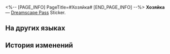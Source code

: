 <%-- [PAGE_INFO]
PageTitle=#Хозяйка#
[END_PAGE_INFO] --%>
{{Предмет Инфобокс
|id          = 223057
|Изображение = Dreamscape Pass Sticker Хозяйка.png
|Тип         = Dreamscape Pass Sticker
|Инвентарь   = 
|Редкость    = 4
|Эффект      = 
|Описание    = Пронумерованные наклейки, используемые для украшения дневника сновидений. Бывают самыми разными.
}}
{{Описание|Надеть самую модную рубашку, а затем сделать фото... Хм, в юбке нет карманов.}}
'''Хозяйка''' — [[Dreamscape Pass]] Sticker.

==На других языках==
{{На других языках
|en   = Host
|zhs  = 主持
|zht  = 主持
|ja   = 司会
|ko   = 사회자
|es   = Presentador
|fr   = Hôte
|ru   = Хозяйка
|th   = พิธีกร
|vi   = Dẫn Chương Trình
|de   = Gastgeber
|id   = Pembawa Acara
|pt   = Anfitrião
}}

==История изменений==
{{История изменений|3.5}}